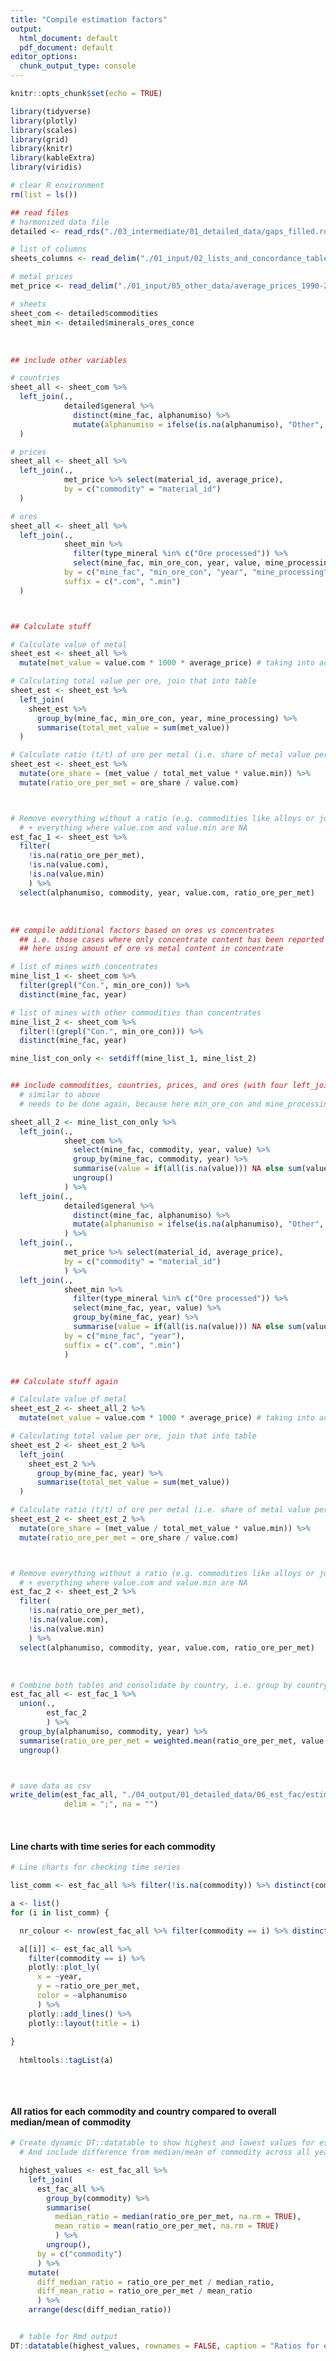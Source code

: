 ```yaml
---
title: "Compile estimation factors"
output:
  html_document: default
  pdf_document: default
editor_options: 
  chunk_output_type: console
---
```


```r
knitr::opts_chunk$set(echo = TRUE)

library(tidyverse)
library(plotly)
library(scales)
library(grid)
library(knitr)
library(kableExtra)
library(viridis)

# clear R environment
rm(list = ls())

```



```r
## read files
# harmonized data file
detailed <- read_rds("./03_intermediate/01_detailed_data/gaps_filled.rds")

# list of columns
sheets_columns <- read_delim("./01_input/02_lists_and_concordance_tables/01_detailed_data/sheets_columns.csv", delim = ";")

# metal prices
met_price <- read_delim("./01_input/05_other_data/average_prices_1990-2020.csv", delim = ";")

# sheets
sheet_com <- detailed$commodities
sheet_min <- detailed$minerals_ores_conce

```

<br> 

```r
## include other variables

# countries
sheet_all <- sheet_com %>%
  left_join(.,
            detailed$general %>%
              distinct(mine_fac, alphanumiso) %>%
              mutate(alphanumiso = ifelse(is.na(alphanumiso), "Other", alphanumiso))
  )

# prices
sheet_all <- sheet_all %>%
  left_join(.,
            met_price %>% select(material_id, average_price),
            by = c("commodity" = "material_id")
  )

# ores
sheet_all <- sheet_all %>%
  left_join(.,
            sheet_min %>% 
              filter(type_mineral %in% c("Ore processed")) %>%
              select(mine_fac, min_ore_con, year, value, mine_processing),
            by = c("mine_fac", "min_ore_con", "year", "mine_processing"),
            suffix = c(".com", ".min")
  )



## Calculate stuff

# Calculate value of metal
sheet_est <- sheet_all %>%
  mutate(met_value = value.com * 1000 * average_price) # taking into account proper units: i.e. t vs USD/kg

# Calculating total value per ore, join that into table
sheet_est <- sheet_est %>%
  left_join(
    sheet_est %>%
      group_by(mine_fac, min_ore_con, year, mine_processing) %>%
      summarise(total_met_value = sum(met_value))
  )

# Calculate ratio (t/t) of ore per metal (i.e. share of metal value per ore value times amount of ore, and then "ore share" per amount of metal)
sheet_est <- sheet_est %>%
  mutate(ore_share = (met_value / total_met_value * value.min)) %>%
  mutate(ratio_ore_per_met = ore_share / value.com)



# Remove everything without a ratio (e.g. commodities like alloys or just years lacking data)
  # + everything where value.com and value.min are NA
est_fac_1 <- sheet_est %>%
  filter(
    !is.na(ratio_ore_per_met),
    !is.na(value.com),
    !is.na(value.min)
    ) %>%
  select(alphanumiso, commodity, year, value.com, ratio_ore_per_met)


```

<br> 

```r

## compile additional factors based on ores vs concentrates
  ## i.e. those cases where only concentrate content has been reported and therefore has not been matched with respective ore in table join
  ## here using amount of ore vs metal content in concentrate

# list of mines with concentrates
mine_list_1 <- sheet_com %>%
  filter(grepl("Con.", min_ore_con)) %>%
  distinct(mine_fac, year)

# list of mines with other commodities than concentrates
mine_list_2 <- sheet_com %>%
  filter(!(grepl("Con.", min_ore_con))) %>%
  distinct(mine_fac, year)

mine_list_con_only <- setdiff(mine_list_1, mine_list_2)


## include commodities, countries, prices, and ores (with four left_joins) + aggregate sheet_com and sheet_min respectively
  # similar to above
  # needs to be done again, because here min_ore_con and mine_processing need to be aggregated in both sheets (as not clear relation between ore and content is given, and therefore double counting would be created during table join)

sheet_all_2 <- mine_list_con_only %>%
  left_join(.,
            sheet_com %>%
              select(mine_fac, commodity, year, value) %>%
              group_by(mine_fac, commodity, year) %>%
              summarise(value = if(all(is.na(value))) NA else sum(value, na.rm = TRUE)) %>%
              ungroup()
            ) %>%
  left_join(.,
            detailed$general %>%
              distinct(mine_fac, alphanumiso) %>%
              mutate(alphanumiso = ifelse(is.na(alphanumiso), "Other", alphanumiso))
            ) %>%
  left_join(.,
            met_price %>% select(material_id, average_price),
            by = c("commodity" = "material_id")
            ) %>%
  left_join(.,
            sheet_min %>% 
              filter(type_mineral %in% c("Ore processed")) %>%
              select(mine_fac, year, value) %>%
              group_by(mine_fac, year) %>%
              summarise(value = if(all(is.na(value))) NA else sum(value, na.rm = TRUE)),
            by = c("mine_fac", "year"),
            suffix = c(".com", ".min")
            )


## Calculate stuff again

# Calculate value of metal
sheet_est_2 <- sheet_all_2 %>%
  mutate(met_value = value.com * 1000 * average_price) # taking into account proper units: i.e. t vs USD/kg

# Calculating total value per ore, join that into table
sheet_est_2 <- sheet_est_2 %>%
  left_join(
    sheet_est_2 %>%
      group_by(mine_fac, year) %>%
      summarise(total_met_value = sum(met_value))
  )

# Calculate ratio (t/t) of ore per metal (i.e. share of metal value per ore value times amount of ore, and then "ore share" per amount of metal)
sheet_est_2 <- sheet_est_2 %>%
  mutate(ore_share = (met_value / total_met_value * value.min)) %>%
  mutate(ratio_ore_per_met = ore_share / value.com)



# Remove everything without a ratio (e.g. commodities like alloys or just years lacking data)
  # + everything where value.com and value.min are NA
est_fac_2 <- sheet_est_2 %>%
  filter(
    !is.na(ratio_ore_per_met),
    !is.na(value.com),
    !is.na(value.min)
    ) %>%
  select(alphanumiso, commodity, year, value.com, ratio_ore_per_met)


```

<br> 

```r

# Combine both tables and consolidate by country, i.e. group by country and summarize ore ratio with weighted average (weighted by amount of metal)
est_fac_all <- est_fac_1 %>%
  union(.,
        est_fac_2
        ) %>%
  group_by(alphanumiso, commodity, year) %>%
  summarise(ratio_ore_per_met = weighted.mean(ratio_ore_per_met, value.com, na.rm = TRUE)) %>%
  ungroup()



# save data as csv
write_delim(est_fac_all, "./04_output/01_detailed_data/06_est_fac/estimation_factors.csv",
            delim = ";", na = "")

```

<br> 

#### Line charts with time series for each commodity

```r

# Line charts for checking time series

list_comm <- est_fac_all %>% filter(!is.na(commodity)) %>% distinct(commodity) %>% arrange(commodity) %>% pull()

a <- list()
for (i in list_comm) {

  nr_colour <- nrow(est_fac_all %>% filter(commodity == i) %>% distinct(alphanumiso))

  a[[i]] <- est_fac_all %>%
    filter(commodity == i) %>%
    plotly::plot_ly(
      x = ~year,
      y = ~ratio_ore_per_met,
      color = ~alphanumiso
      ) %>% 
    plotly::add_lines() %>%
    plotly::layout(title = i)
  
}  
  
  htmltools::tagList(a)



```

<br> 

#### All ratios for each commodity and country compared to overall median/mean of commodity

```r

# Create dynamic DT::datatable to show highest and lowest values for estimation factors of each commodity (for error checking)
  # And include difference from median/mean of commodity across all years

  highest_values <- est_fac_all %>%
    left_join(
      est_fac_all %>%
        group_by(commodity) %>%
        summarise(
          median_ratio = median(ratio_ore_per_met, na.rm = TRUE),
          mean_ratio = mean(ratio_ore_per_met, na.rm = TRUE)
          ) %>%
        ungroup(),
      by = c("commodity")
      ) %>%
    mutate(
      diff_median_ratio = ratio_ore_per_met / median_ratio,
      diff_mean_ratio = ratio_ore_per_met / mean_ratio
      ) %>%
    arrange(desc(diff_median_ratio))


  # table for Rmd output
DT::datatable(highest_values, rownames = FALSE, caption = "Ratios for each commodity/country/year")  

```

